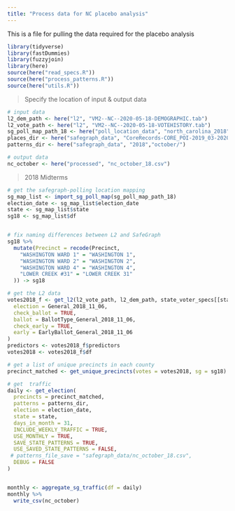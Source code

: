 ```yaml
---
title: "Process data for NC placebo analysis"
---
```


This is a file for pulling the data required for the placebo analysis

```r
library(tidyverse)
library(fastDummies)
library(fuzzyjoin)
library(here)
source(here("read_specs.R"))
source(here("process_patterns.R"))
source(here("utils.R"))
```

> Specify the location of input & output data

```r
# input data
l2_dem_path <- here("l2", "VM2--NC--2020-05-18-DEMOGRAPHIC.tab")
l2_vote_path <- here("l2", "VM2--NC--2020-05-18-VOTEHISTORY.tab")
sg_poll_map_path_18 <- here("poll_location_data", "north_carolina_2018", "polling_place_20181106_filtered.csv")
places_dir <- here("safegraph_data", "CoreRecords-CORE_POI-2019_03-2020-03-25/")
patterns_dir <- here("safegraph_data", "2018","october/") 

# output data
nc_october <- here("processed", "nc_october_18.csv") 
```

> 2018 Midterms

```r
# get the safegraph-polling location mapping
sg_map_list <- import_sg_poll_map(sg_poll_map_path_18)
election_date <- sg_map_list$election_date
state <- sg_map_list$state
sg18 <- sg_map_list$df


# fix naming differences between L2 and SafeGraph
sg18 %>%
  mutate(Precinct = recode(Precinct,
    "WASHINGTON WARD 1" = "WASHINGTON 1",
    "WASHINGTON WARD 2" = "WASHINGTON 2",
    "WASHINGTON WARD 4" = "WASHINGTON 4",
    "LOWER CREEK #31" = "LOWER CREEK 31"
  )) -> sg18

# get the L2 data
votes2018_f <- get_l2(l2_vote_path, l2_dem_path, state_voter_specs[[state]], dem_spec_predictors,
  election = General_2018_11_06,
  check_ballot = TRUE,
  ballot = BallotType_General_2018_11_06,
  check_early = TRUE,
  early = EarlyBallot_General_2018_11_06
)
predictors <- votes2018_f$predictors
votes2018 <- votes2018_f$df

# get a list of unique precincts in each county
precinct_matched <- get_unique_precincts(votes = votes2018, sg = sg18)
```

```r
# get  traffic
daily <- get_election(
  precincts = precinct_matched,
  patterns = patterns_dir,
  election = election_date,
  state = state,
  days_in_month = 31,
  INCLUDE_WEEKLY_TRAFFIC = TRUE,
  USE_MONTHLY = TRUE,
  SAVE_STATE_PATTERNS = TRUE,
  USE_SAVED_STATE_PATTERNS = FALSE,
 # patterns_file_save = "safegraph_data/nc_october_18.csv",
  DEBUG = FALSE
)


monthly <- aggregate_sg_traffic(df = daily)
monthly %>%
  write_csv(nc_october)
```
